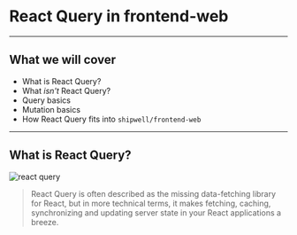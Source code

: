 # React Query in frontend-web

---

## What we will cover

<Step>

- What is React Query?
- What _isn't_ React Query?
- Query basics
- Mutation basics
- How React Query fits into `shipwell/frontend-web`

</Step>

---

## What is React Query?

![react query](./assets/react-query.svg)

> React Query is often described as the missing data-fetching library for React, but in more technical terms, it makes fetching, caching, synchronizing and updating server state in your React applications a breeze.


